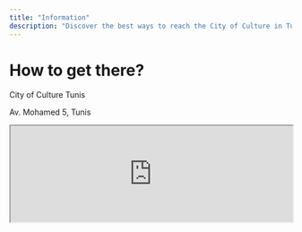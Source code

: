 ```yaml
---
title: "Information"
description: "Discover the best ways to reach the City of Culture in Tunis, Tunisia. Explore various transport options including walking, public transit, and driving, with clear directions and practical parking tips"
---
```


# How to get there?
<div className="flex space-y-0 items-baseline gap-1 text-white ">
  <LuMapPin className="mt-1 h-4 w-4 flex-none" aria-hidden="true"/>
  <div className="flex flex-col">
    <p className="my-0">City of Culture Tunis<br/></p>
    <p className="text-neutral-400 my-0">Av. Mohamed 5, Tunis</p>
  </div>
</div>


<iframe
  width="100%"
  height="172"
  title="City of Culture location"
  src="https://www.openstreetmap.org/export/embed.html?bbox=10.17938017845154%2C36.80696540094216%2C10.192791223526003%2C36.81479061332357&amp;layer=mapnik&amp;marker=36.81088240195934%2C10.18608570098877"  style={{ border: "1px solid black" }}
  className="rounded-lg"
/>


## Come by car

If you're driving, use this <a  href="https://www.google.com/maps/search/City of Culture,Av. Mohamed 5, Tunis" target="_blank"  rel="noreferrer" > Google Maps location</a> as your destination to access the parking lot at the Cité de la Culture directly.

## Come by taxi

To get to the Cité de la Culture by taxi, we recommend using ride-hailing apps like <strong>Yassir</strong> or <strong>Bolt</strong>. Simply enter your destination in the app,
 and your driver will drop you off near the main entrance.


## How to enter the event Stage at cité de la culture

Watch this video to easily find your way from the entrance to the event stage at Cité de la Culture!

<div className="iframeContainer">
<iframe  height="600"
    src="https://www.youtube.com/embed/5cgQmnbi4xc?controls=0&showinfo=0&modestbranding=1"
    title="FORKIT TUNIS HowToGetThere"
    frameborder="0"
    allow="autoplay; encrypted-media; picture-in-picture"
    referrerpolicy="strict-origin-when-cross-origin"
    allowfullscreen
></iframe>
</div>

